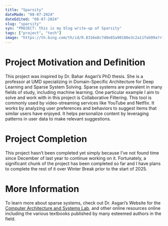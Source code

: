 ```yaml
---
title: "Sparsity"
dateMade: "08-07-2024"
dateEdited: "08-07-2024"
slug: "sparsity"
syn: "PROJECT: this is my blog write-up of Sparsity"
tags: ["project", "tech"]
image: "https://th.bing.com/th/id/R.8316e8c7d8e85a90180e3c2a11feb99a?rik=F9ht5JGzOOiLnw&riu=http%3a%2f%2fwww.bitrebels.com%2fwp-content%2fuploads%2f2018%2f06%2fprogramming-languages-learn-header-image.jpg&ehk=9Q7qLlBXLrgix6BD8%2buPjSX9%2baHpahyJ0dvHnC%2fGmP8%3d&risl=&pid=ImgRaw&r=0"
---
```

# Project Motivation and Definition

This project was inspired by Dr. Bahar Asgari’s PhD thesis. She is a professor at UMD specializing in Domain-Specific Architecture for Deep Learning and Sparse System Solving. Sparse systems are prevalent in many fields of study, including machine learning. One particular example I aim to solve and work with in this project is Collaborative Filtering. This tool is commonly used by video-streaming services like YouTube and Netflix. It works by analyzing user preferences and behaviors to suggest items that similar users have enjoyed. It helps personalize content by leveraging patterns in user data to make relevant suggestions.

# Project Completion

This project hasn’t been completed yet simply because I’ve not found time since December of last year to continue working on it. Fortunately, a significant chunk of the project has been completed so far and I have plans to complete the rest of it over Winter Break prior to the start of 2025\. 

# More Information

To learn more about sparse systems, check out Dr. Asgari’s Website for the [Computer Architecture and Systems Lab](https://casl.cs.umd.edu/), and other online resources online including the various textbooks published by many esteemed authors in the field.
